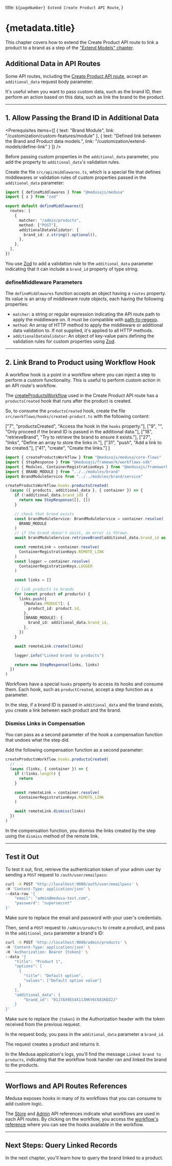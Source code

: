 
  title: `${pageNumber} Extend Create Product API Route`,
}

# {metadata.title}

<Note title="Example Chapter">

This chapter covers how to extend the Create Product API route to link a product to a brand as a step of the ["Extend Models" chapter](../page.mdx).

</Note>

## Additional Data in API Routes

Some API routes, including the [Create Product API route](https://docs.medusajs.com/v2/api/admin#products_postproducts), accept an `additional_data` request body parameter.

It's useful when you want to pass custom data, such as the brand ID, then perform an action based on this data, such as link the brand to the product.

---

## 1. Allow Passing the Brand ID in Additional Data

<Prerequisites
  items={[
    {
      text: "Brand Module",
      link: "/customization/custom-features/module"
    },
    {
      text: "Defined link between the Brand and Product data models.",
      link: "/customization/extend-models/define-link"
    }
  ]}
/>

Before passing custom properties in the `additional_data` parameter, you add the property to `additional_data`'s validation rules.

Create the file `src/api/middlewares.ts`, which is a special file that defines middlewares or validation rules of custom properties passed in the `additional_data` parameter:

```ts title="src/api/middlewares.ts"
import { defineMiddlewares } from "@medusajs/medusa"
import { z } from "zod"

export default defineMiddlewares({
  routes: [
    {
      matcher: "/admin/products",
      method: ["POST"],
      additionalDataValidator: {
        brand_id: z.string().optional(),
      },
    },
  ],
})
```

You use [Zod](https://zod.dev/) to add a validation rule to the `additional_data` parameter indicating that it can include a `brand_id` property of type string.

### defineMiddleware Parameters

The `defineMiddlewares` function accepts an object having a `routes` property. Its value is an array of middleware route objects, each having the following properties:

- `matcher`: a string or regular expression indicating the API route path to apply the middleware on. It must be compatible with [path-to-regexp](https://github.com/pillarjs/path-to-regexp).
- `method`: An array of HTTP method to apply the middleware or additional data validation to. If not supplied, it's applied to all HTTP methods.
- `additionalDataValidator`: An object of key-value pairs defining the validation rules for custom properties using [Zod](https://zod.dev/).

---

## 2. Link Brand to Product using Workflow Hook

A workflow hook is a point in a workflow where you can inject a step to perform a custom functionality. This is useful to perform custom action in an API route's workflow.

The [createProductsWorkflow](!resources!/references/medusa-workflows/createProductsWorkflow) used in the Create Product API route has a `productsCreated` hook that runs after the product is created.

So, to consume the `productsCreated` hook, create the file `src/workflows/hooks/created-product.ts` with the following content:

  ["7", "productsCreated", "Access the hook in the `hooks` property."],
  ["9", "", "Only proceed if the brand ID is passed in the additional data."],
  ["18", "retrieveBrand", "Try to retrieve the brand to ensure it exists."],
  ["27", "links", "Define an array to store the links in."],
  ["31", "push", "Add a link to be created."],
  ["41", "create", "Create the links."]
]

```ts title="src/workflows/hooks/created-product.ts" highlights={hookHighlights}
import { createProductsWorkflow } from "@medusajs/medusa/core-flows"
import { StepResponse } from "@medusajs/framework/workflows-sdk"
import { Modules, ContainerRegistrationKeys } from "@medusajs/framework/utils"
import { BRAND_MODULE } from "../../modules/brand"
import BrandModuleService from "../../modules/brand/service"

createProductsWorkflow.hooks.productsCreated(
  (async ({ products, additional_data }, { container }) => {
    if (!additional_data.brand_id) {
      return new StepResponse([], [])
    }

    // check that brand exists
    const brandModuleService: BrandModuleService = container.resolve(
      BRAND_MODULE
    )
    // if the brand doesn't exist, an error is thrown.
    await brandModuleService.retrieveBrand(additional_data.brand_id as string)

    const remoteLink = container.resolve(
      ContainerRegistrationKeys.REMOTE_LINK
    )
    const logger = container.resolve(
      ContainerRegistrationKeys.LOGGER
    )

    const links = []

    // link products to brands
    for (const product of products) {
      links.push({
        [Modules.PRODUCT]: {
          product_id: product.id,
        },
        [BRAND_MODULE]: {
          brand_id: additional_data.brand_id,
        },
      })
    }

    await remoteLink.create(links)

    logger.info("Linked brand to products")

    return new StepResponse(links, links)
  })
)
```

Workflows have a special `hooks` property to access its hooks and consume them. Each hook, such as `productCreated`, accept a step function as a parameter.

In the step, if a brand ID is passed in `additional_data` and the brand exists, you create a link between each product and the brand.

### Dismiss Links in Compensation

You can pass as a second parameter of the hook a compensation function that undoes what the step did.

Add the following compensation function as a second parameter:

```ts title="src/workflows/hooks/created-product.ts"
createProductsWorkflow.hooks.productsCreated(
  // ...
  (async (links, { container }) => {
    if (!links.length) {
      return
    }

    const remoteLink = container.resolve(
      ContainerRegistrationKeys.REMOTE_LINK
    )

    await remoteLink.dismiss(links)
  })
)
```

In the compensation function, you dismiss the links created by the step using the `dismiss` method of the remote link.

---

## Test it Out

To test it out, first, retrieve the authentication token of your admin user by sending a `POST` request to `/auth/user/emailpass`:

```bash
curl -X POST 'http://localhost:9000/auth/user/emailpass' \
-H 'Content-Type: application/json' \
--data-raw '{
    "email": "admin@medusa-test.com",
    "password": "supersecret"
}'
```

Make sure to replace the email and password with your user's credentials.

Then, send a `POST` request to `/admin/products` to create a product, and pass in the `additional_data` parameter a brand's ID:

```bash
curl -X POST 'http://localhost:9000/admin/products' \
-H 'Content-Type: application/json' \
-H 'Authorization: Bearer {token}' \
--data '{
    "title": "Product 1",
    "options": [
      {
        "title": "Default option",
        "values": ["Default option value"]
      }
    ],
    "additional_data": {
        "brand_id": "01J7AX9ES4X113HKY6C681KDZ2J"
    }
}'
```

<Note title="Tip">

Make sure to replace the `{token}` in the Authorization header with the token received from the previous request.

</Note>

In the request body, you pass in the `additional_data` parameter a `brand_id`.

The request creates a product and returns it.

In the Medusa application's logs, you'll find the message `Linked brand to products`, indicating that the workflow hook handler ran and linked the brand to the products.

---

## Worflows and API Routes References

Medusa exposes hooks in many of its workflows that you can consume to add custom logic.

The [Store](!api!/store) and [Admin](!api!/admin) API references indicate what workflows are used in each API routes. By clicking on the workflow, you access the [workflow's reference](!resources!/medusa-workflows-reference) where you can see the hooks available in the workflow.

---

## Next Steps: Query Linked Records

In the next chapter, you'll learn how to query the brand linked to a product.
